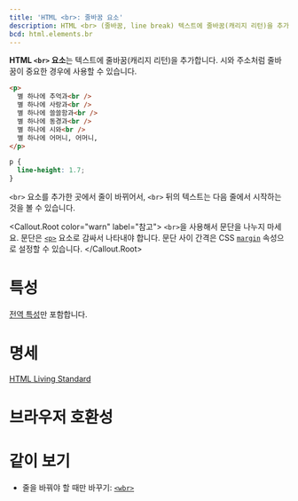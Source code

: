 ```yaml
---
title: 'HTML <br>: 줄바꿈 요소'
description: HTML <br> (줄바꿈, line break) 텍스트에 줄바꿈(캐리지 리턴)을 추가합니다.
bcd: html.elements.br
---
```


**HTML `<br>` 요소**는 텍스트에 줄바꿈(캐리지 리턴)을 추가합니다. 시와 주소처럼 줄바꿈이 중요한 경우에 사용할 수 있습니다.

<HTMLDemo height={180}>

```html
<p>
  별 하나에 추억과<br />
  별 하나에 사랑과<br />
  별 하나에 쓸쓸함과<br />
  별 하나에 동경과<br />
  별 하나에 시와<br />
  별 하나에 어머니, 어머니,
</p>
```

```css
p {
  line-height: 1.7;
}
```

</HTMLDemo>

`<br>` 요소를 추가한 곳에서 줄이 바뀌어서, `<br>` 뒤의 텍스트는 다음 줄에서 시작하는 것을 볼 수 있습니다.

<Callout.Root color="warn" label="참고">
  `<br>`을 사용해서 문단을 나누지 마세요. 문단은 [`<p>`](./p) 요소로 감싸서 나타내야 합니다. 문단 사이 간격은 CSS [`margin`](https://developer.mozilla.org/ko/docs/Web/CSS/margin) 속성으로 설정할 수 있습니다.
</Callout.Root>

# 특성

[전역 특성](/docs/Web/HTML/Global_attributes)만 포함합니다.

# 명세

[HTML Living Standard](https://html.spec.whatwg.org/multipage/semantics.html#the-br-element)

# 브라우저 호환성

<BrowserCompat data={props.bcd} />

# 같이 보기

- 줄을 바꿔야 할 때만 바꾸기: [`<wbr>`](./wbr)
